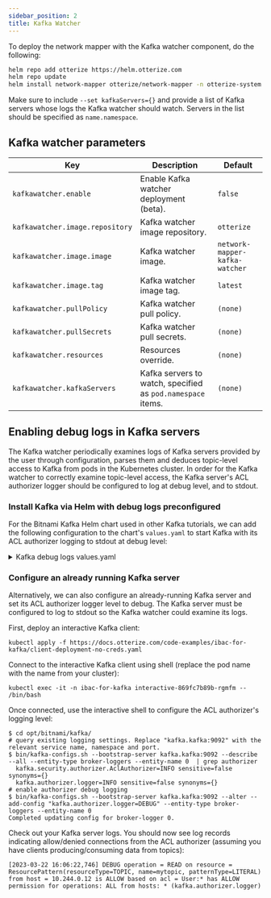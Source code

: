 ```yaml
---
sidebar_position: 2
title: Kafka Watcher
---
```


To deploy the network mapper with the Kafka watcher component, do the following:
```bash
helm repo add otterize https://helm.otterize.com
helm repo update
helm install network-mapper otterize/network-mapper -n otterize-system --create-namespace --set kafkawatcher.enable=true
```
Make sure to include `--set kafkaServers={}` and provide a list of Kafka servers whose logs the Kafka watcher should watch.
Servers in the list should be specified as `name.namespace`.

## Kafka watcher parameters
| Key                             | Description                                                 | Default                        |
|---------------------------------|-------------------------------------------------------------|--------------------------------|
| `kafkawatcher.enable`           | Enable Kafka watcher deployment (beta).             | `false`                        |
| `kafkawatcher.image.repository` | Kafka watcher image repository.                             | `otterize`                     |
| `kafkawatcher.image.image`      | Kafka watcher image.                                        | `network-mapper-kafka-watcher` |
| `kafkawatcher.image.tag`        | Kafka watcher image tag.                                    | `latest`                       |
| `kafkawatcher.pullPolicy`       | Kafka watcher pull policy.                                  | `(none)`                       |
| `kafkawatcher.pullSecrets`      | Kafka watcher pull secrets.                                 | `(none)`                       |
| `kafkawatcher.resources`        | Resources override.                                         | `(none)`                       |
| `kafkawatcher.kafkaServers`     | Kafka servers to watch, specified as `pod.namespace` items. | `(none)`                       |

## Enabling debug logs in Kafka servers
The Kafka watcher periodically examines logs of Kafka servers provided by the user through configuration,
parses them and deduces topic-level access to Kafka from pods in the Kubernetes cluster.
In order for the Kafka watcher to correctly examine topic-level access, the Kafka server's ACL authorizer logger should be configured
to log at debug level, and to stdout.

### Install Kafka via Helm with debug logs preconfigured
For the Bitnami Kafka Helm chart used in other Kafka tutorials, we can add the following configuration to the chart's
`values.yaml` to start Kafka with its ACL authorizer logging to stdout at debug level:

<details>
<summary>Kafka debug logs values.yaml</summary>

```yaml
log4j: |
  # Licensed to the Apache Software Foundation (ASF) under one or more
  # contributor license agreements.  See the NOTICE file distributed with
  # this work for additional information regarding copyright ownership.
  # The ASF licenses this file to You under the Apache License, Version 2.0
  # (the "License"); you may not use this file except in compliance with
  # the License.  You may obtain a copy of the License at
  #
  #    http://www.apache.org/licenses/LICENSE-2.0
  #
  # Unless required by applicable law or agreed to in writing, software
  # distributed under the License is distributed on an "AS IS" BASIS,
  # WITHOUT WARRANTIES OR CONDITIONS OF ANY KIND, either express or implied.
  # See the License for the specific language governing permissions and
  # limitations under the License.

  # Unspecified loggers and loggers with additivity=true output to server.log and stdout
  # Note that INFO only applies to unspecified loggers, the log level of the child logger is used otherwise
  log4j.rootLogger=INFO, stdout, kafkaAppender

  log4j.appender.stdout=org.apache.log4j.ConsoleAppender
  log4j.appender.stdout.layout=org.apache.log4j.PatternLayout
  log4j.appender.stdout.layout.ConversionPattern=[%d] %p %m (%c)%n

  log4j.appender.kafkaAppender=org.apache.log4j.ConsoleAppender
  log4j.appender.kafkaAppender.layout=org.apache.log4j.PatternLayout
  log4j.appender.kafkaAppender.layout.ConversionPattern=[%d] %p %m (%c)%n

  log4j.appender.stateChangeAppender=org.apache.log4j.ConsoleAppender
  log4j.appender.stateChangeAppender.layout=org.apache.log4j.PatternLayout
  log4j.appender.stateChangeAppender.layout.ConversionPattern=[%d] %p %m (%c)%n

  log4j.appender.requestAppender=org.apache.log4j.ConsoleAppender
  log4j.appender.requestAppender.layout=org.apache.log4j.PatternLayout
  log4j.appender.requestAppender.layout.ConversionPattern=[%d] %p %m (%c)%n

  log4j.appender.cleanerAppender=org.apache.log4j.ConsoleAppender
  log4j.appender.cleanerAppender.layout=org.apache.log4j.PatternLayout
  log4j.appender.cleanerAppender.layout.ConversionPattern=[%d] %p %m (%c)%n

  log4j.appender.controllerAppender=org.apache.log4j.ConsoleAppender
  log4j.appender.controllerAppender.layout=org.apache.log4j.PatternLayout
  log4j.appender.controllerAppender.layout.ConversionPattern=[%d] %p %m (%c)%n

  log4j.appender.authorizerAppender=org.apache.log4j.ConsoleAppender
  log4j.appender.authorizerAppender.layout=org.apache.log4j.PatternLayout
  log4j.appender.authorizerAppender.layout.ConversionPattern=[%d] %p %m (%c)%n


  # Change the line below to adjust ZK client logging
  log4j.logger.org.apache.zookeeper=INFO

  # Change the two lines below to adjust the general broker logging level (output to server.log and stdout)
  log4j.logger.kafka=INFO, stdout
  log4j.logger.org.apache.kafka=INFO

  # Change to DEBUG or TRACE to enable request logging
  log4j.logger.kafka.request.logger=WARN, requestAppender
  log4j.additivity.kafka.request.logger=false

  # Uncomment the lines below and change log4j.logger.kafka.network.RequestChannel$ to TRACE for additional output
  # related to the handling of requests
  #log4j.logger.kafka.network.Processor=TRACE, requestAppender
  #log4j.logger.kafka.server.KafkaApis=TRACE, requestAppender
  #log4j.additivity.kafka.server.KafkaApis=false
  log4j.logger.kafka.network.RequestChannel$=WARN, requestAppender
  log4j.additivity.kafka.network.RequestChannel$=false

  # Change the line below to adjust KRaft mode controller logging
  log4j.logger.org.apache.kafka.controller=INFO, controllerAppender
  log4j.additivity.org.apache.kafka.controller=false

  # Change the line below to adjust ZK mode controller logging
  log4j.logger.kafka.controller=TRACE, controllerAppender
  log4j.additivity.kafka.controller=false

  log4j.logger.kafka.log.LogCleaner=INFO, cleanerAppender
  log4j.additivity.kafka.log.LogCleaner=false

  log4j.logger.state.change.logger=INFO, stateChangeAppender
  log4j.additivity.state.change.logger=false

  # Access denials are logged at INFO level, change to DEBUG to also log allowed accesses
  log4j.logger.kafka.authorizer.logger=DEBUG, authorizerAppender
  log4j.additivity.kafka.authorizer.logger=false
```

Notice the `log4j.logger.kafka.authorizer.logger=DEBUG` line that sets the ACL authorizer logger to debug level.
</details>

### Configure an already running Kafka server
Alternatively, we can also configure an already-running Kafka server and set its ACL authorizer logger level to debug.
The Kafka server must be configured to log to stdout so the Kafka watcher could examine its logs.

First, deploy an interactive Kafka client:
```shell
kubectl apply -f https://docs.otterize.com/code-examples/ibac-for-kafka/client-deployment-no-creds.yaml
```
Connect to the interactive Kafka client using shell (replace the pod name with the name from your cluster):
```shell
kubectl exec -it -n ibac-for-kafka interactive-869fc7b89b-rgmfm -- /bin/bash
```
Once connected, use the interactive shell to configure the ACL authorizer's logging level:
```shell
$ cd opt/bitnami/kafka/
# query existing logging settings. Replace "kafka.kafka:9092" with the relevant service name, namespace and port.
$ bin/kafka-configs.sh --bootstrap-server kafka.kafka:9092 --describe --all --entity-type broker-loggers --entity-name 0  | grep authorizer
  kafka.security.authorizer.AclAuthorizer=INFO sensitive=false synonyms={}
  kafka.authorizer.logger=INFO sensitive=false synonyms={}
# enable authorizer debug logging
$ bin/kafka-configs.sh --bootstrap-server kafka.kafka:9092 --alter --add-config "kafka.authorizer.logger=DEBUG" --entity-type broker-loggers --entity-name 0
Completed updating config for broker-logger 0.
```
Check out your Kafka server logs. You should now see log records indicating allow/denied connections
from the ACL authorizer (assuming you have clients producing/consuming data from topics):
```shell
[2023-03-22 16:06:22,746] DEBUG operation = READ on resource = ResourcePattern(resourceType=TOPIC, name=mytopic, patternType=LITERAL) from host = 10.244.0.12 is ALLOW based on acl = User:* has ALLOW permission for operations: ALL from hosts: * (kafka.authorizer.logger)
```

